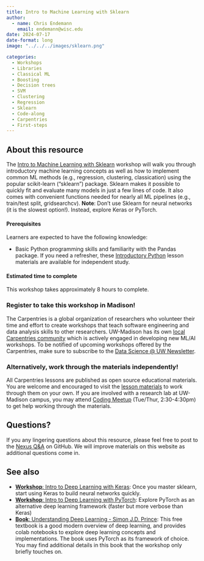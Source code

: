 ```yaml
---
title: Intro to Machine Learning with Sklearn
author: 
  - name: Chris Endemann
    email: endemann@wisc.edu
date: 2024-07-17
date-format: long
image: "../../../images/sklearn.png"

categories:
  - Workshops
  - Libraries
  - Classical ML
  - Boosting
  - Decision trees
  - SVM
  - Clustering
  - Regression
  - Sklearn
  - Code-along
  - Carpentries
  - First-steps
---
```


## About this resource
The [Intro to Machine Learning with Sklearn](https://uw-madison-datascience.github.io/machine-learning-novice-sklearn/) workshop will walk you through introductory machine learning concepts as well as how to implement common ML methods (e.g., regression, clustering, classication) using the popular scikit-learn ("sklearn") package. Sklearn makes it possible to quickly fit and evaluate many models in just a few lines of code. It also comes with convenient functions needed for nearly all ML pipelines (e.g., train/test split, gridsearchcv). **Note**: Don't use Sklearn for neural networks (it is the slowest option!). Instead, explore Keras or PyTorch.

#### Prerequisites
Learners are expected to have the following knowledge:

- Basic Python programming skills and familiarity with the Pandas package. If you need a refresher, these [Introductory Python](https://swcarpentry.github.io/python-novice-gapminder/) lesson materials are available for independent study.

#### Estimated time to complete
This workshop takes approximately 8 hours to complete. 

### Register to take this workshop in Madison!
The Carpentries is a global organization of researchers who volunteer their time and effort to create workshops that teach software engineering and data analysis skills to other researchers. UW-Madison has its own [local Carpentries community](https://datascience.wisc.edu/uw-madison-carpentries-community/) which is actively engaged in developing new ML/AI workshops. To be notified of upcoming workshops offered by the Carpentries, make sure to subscribe to the [Data Science @ UW Newsletter](https://datascience.wisc.edu/newsletter/). 

### Alternatively, work through the materials independently!
All Carpentries lessons are published as open source educational materials. You are welcome and encouraged to visit the [lesson materials](https://carpentries-incubator.github.io/machine-learning-novice-sklearn/) to work through them on your own. If you are involved with a research lab at UW-Madison campus, you may attend [Coding Meetup](https://datascience.wisc.edu/hub/#dropin) (Tue/Thur, 2:30-4:30pm) to get help working through the materials.

## Questions?
If you any lingering questions about this resource, please feel free to post to the [Nexus Q&A](https://github.com/UW-Madison-DataScience/ML-X-Nexus/discussions/categories/q-a) on GitHub. We will improve materials on this website as additional questions come in.

## See also
- [**Workshop**: Intro to Deep Learning with Keras](https://uw-madison-datascience.github.io/ML-X-Nexus/Learn/Workshops/Intro-Deeplearning_Keras.html): Once you master sklearn, start using Keras to build neural networks quickly.
- [**Workshop**: Intro to Deep Learning with PyTorch](https://uw-madison-datascience.github.io/ML-X-Nexus/Learn/Workshops/Intro-Deeplearning_PyTorch.html): Explore PyTorch as an alternative deep learning framework (faster but more verbose than Keras)
- [**Book**: Understanding Deep Learning - Simon J.D. Prince](https://uw-madison-datascience.github.io/ML-X-Nexus/Learn/Books/Intro-Deeplearning_SimonJDPrince.html): This free textbook is a good modern overview of deep learning, and provides colab notebooks to explore deep learning concepts and implementations. The book uses PyTorch as its framework of choice. You may find additional details in this book that the workshop only briefly touches on.
